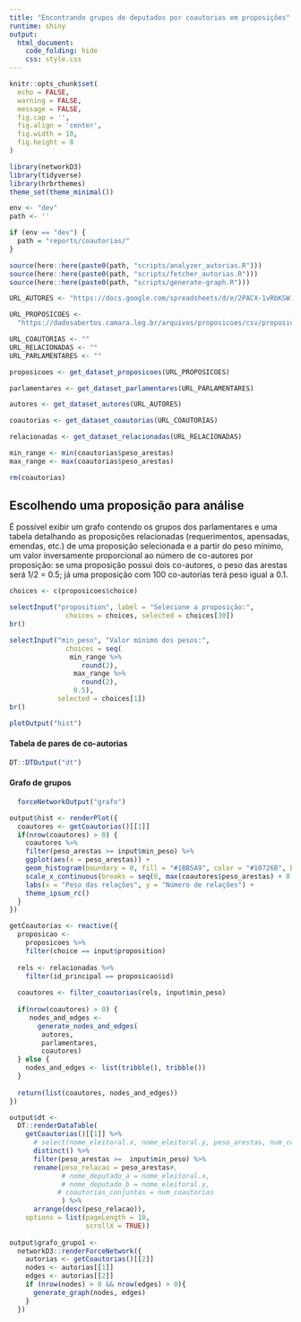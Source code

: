 ```yaml
---
title: "Encontrando grupos de deputados por coautorias em proposições"
runtime: shiny
output:
  html_document:
    code_folding: hide
    css: style.css
---
```


```r
knitr::opts_chunk$set(
  echo = FALSE,
  warning = FALSE,
  message = FALSE,
  fig.cap = '',
  fig.align = 'center',
  fig.width = 10,
  fig.height = 8
)
```

```r
library(networkD3)
library(tidyverse)
library(hrbrthemes)
theme_set(theme_minimal())

env <- "dev"
path <- ''

if (env == "dev") {
  path = "reports/coautorias/"
} 

source(here::here(paste0(path, "scripts/analyzer_autorias.R")))
source(here::here(paste0(path, "scripts/fetcher_autorias.R")))
source(here::here(paste0(path, "scripts/generate-graph.R")))

URL_AUTORES <- "https://docs.google.com/spreadsheets/d/e/2PACX-1vRbKSW1aX8iyQ6Y7zl8zwluFUJ2nCoFunDvtZQ5gicXrpCpjRulWGsSjwUzhwrpIGfOr1Pb8KmaZVU9/pub?gid=563462053&single=true&output=csv"

URL_PROPOSICOES <-
  "https://dadosabertos.camara.leg.br/arquivos/proposicoes/csv/proposicoes-2019.csv"

URL_COAUTORIAS <- ""
URL_RELACIONADAS <- ""
URL_PARLAMENTARES <- ""

```

```r

proposicoes <- get_dataset_proposicoes(URL_PROPOSICOES)

parlamentares <- get_dataset_parlamentares(URL_PARLAMENTARES)

autores <- get_dataset_autores(URL_AUTORES)

coautorias <- get_dataset_coautorias(URL_COAUTORIAS)

relacionadas <- get_dataset_relacionadas(URL_RELACIONADAS)

min_range <- min(coautorias$peso_arestas)
max_range <- max(coautorias$peso_arestas)

rm(coautorias)

```

## Escolhendo uma proposição para análise

É possível exibir um grafo contendo os grupos dos parlamentares e uma tabela detalhando as proposições relacionadas (requerimentos, apensadas, emendas, etc.) de uma proposição selecionada e a partir do peso mínimo, um valor inversamente proporcional ao número de co-autores por proposição: se uma proposição possui dois co-autores, o peso das arestas será 1/2 = 0.5; já uma proposição com 100 co-autorias terá peso igual a 0.1.

```r
choices <- c(proposicoes$choice)

selectInput("proposition", label = "Selecione a proposição:",
              choices = choices, selected = choices[30])
br()

selectInput("min_peso", "Valor mínimo dos pesos:",
              choices = seq(
               min_range %>% 
                  round(2), 
                max_range %>% 
                  round(2),
                0.5), 
            selected = choices[1])
br()

plotOutput("hist")
```

#### Tabela de pares de co-autorias

```r
DT::DTOutput("dt")
```

#### Grafo de grupos

```r
  forceNetworkOutput("grafo")
```


```r

output$hist <- renderPlot({
  coautores <- getCoautorias()[[1]]
  if(nrow(coautores) > 0) {
    coautores %>%
    filter(peso_arestas >= input$min_peso) %>% 
    ggplot(aes(x = peso_arestas)) +
    geom_histogram(boundary = 0, fill = "#1BB5A9", color = "#10726B", binwidth = 1) +
    scale_x_continuous(breaks = seq(0, max(coautores$peso_arestas) + 0.1, 1)) +
    labs(x = "Peso das relações", y = "Número de relações") +
    theme_ipsum_rc()
  }
})

getCoautorias <- reactive({
  proposicao <- 
    proposicoes %>% 
    filter(choice == input$proposition)
  
  rels <- relacionadas %>% 
    filter(id_principal == proposicao$id)
  
  coautores <- filter_coautorias(rels, input$min_peso)
  
  if(nrow(coautores) > 0) {
     nodes_and_edges <- 
       generate_nodes_and_edges(
        autores,
        parlamentares,
        coautores)
  } else {
    nodes_and_edges <- list(tribble(), tribble())
  }
 
  return(list(coautores, nodes_and_edges))
})

output$dt <- 
  DT::renderDataTable(
    getCoautorias()[[1]] %>% 
      # select(nome_eleitoral.x, nome_eleitoral.y, peso_arestas, num_coautorias) %>% 
      distinct() %>% 
      filter(peso_arestas >=  input$min_peso) %>% 
      rename(peso_relacao = peso_arestas#, 
             # nome_deputado_a = nome_eleitoral.x,
             # nome_deputado_b = nome_eleitoral.y,
            # coautorias_conjuntas = num_coautorias
             ) %>% 
      arrange(desc(peso_relacao)), 
    options = list(pageLength = 10,
                   scrollX = TRUE))
  
output$grafo_grupo1 <- 
  networkD3::renderForceNetwork({
    autorias <- getCoautorias()[[2]]
    nodes <- autorias[[1]]
    edges <- autorias[[2]]
    if (nrow(nodes) > 0 && nrow(edges) > 0){
      generate_graph(nodes, edges)
    }
  })

```
